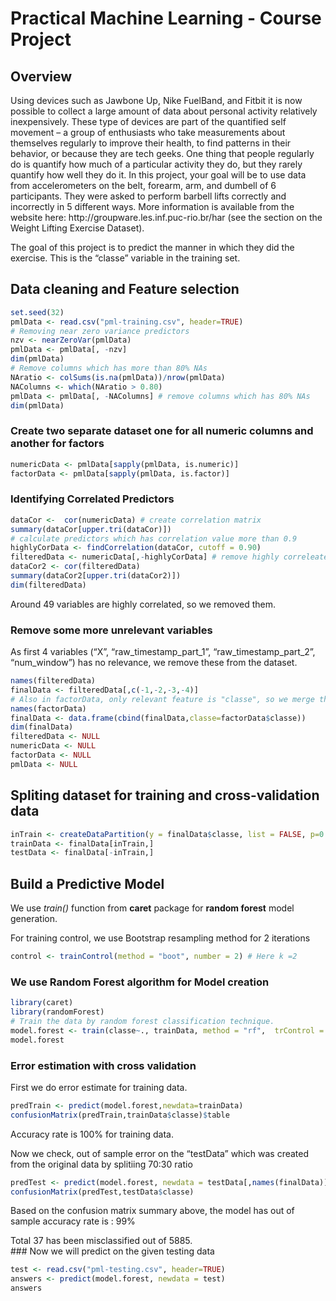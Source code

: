 
# Practical Machine Learning - Course Project

## Overview
Using devices such as Jawbone Up, Nike FuelBand, and Fitbit it is now possible to collect a large amount of data about personal activity relatively inexpensively. These type of devices are part of the quantified self movement – a group of enthusiasts who take measurements about themselves regularly to improve their health, to find patterns in their behavior, or because they are tech geeks. One thing that people regularly do is quantify how much of a particular activity they do, but they rarely quantify how well they do it. In this project, your goal will be to use data from accelerometers on the belt, forearm, arm, and dumbell of 6 participants. They were asked to perform barbell lifts correctly and incorrectly in 5 different ways. More information is available from the website here: http://groupware.les.inf.puc-rio.br/har (see the section on the Weight Lifting Exercise Dataset). 

The goal of this project is to predict the manner in which they did the exercise. This is the "classe" variable in the training set. 

## Data cleaning and Feature selection
```r
set.seed(32)
pmlData <- read.csv("pml-training.csv", header=TRUE)
# Removing near zero variance predictors
nzv <- nearZeroVar(pmlData)
pmlData <- pmlData[, -nzv] 
dim(pmlData)
# Remove columns which has more than 80% NAs 
NAratio <- colSums(is.na(pmlData))/nrow(pmlData)
NAColumns <- which(NAratio > 0.80)
pmlData <- pmlData[, -NAColumns] # remove columns which has 80% NAs
dim(pmlData)
```

### Create two separate dataset one for all numeric columns and another for factors
```r
numericData <- pmlData[sapply(pmlData, is.numeric)] 
factorData <- pmlData[sapply(pmlData, is.factor)]
```

### Identifying Correlated Predictors
```r
dataCor <-  cor(numericData) # create correlation matrix
summary(dataCor[upper.tri(dataCor)])
# calculate predictors which has correlation value more than 0.9
highlyCorData <- findCorrelation(dataCor, cutoff = 0.90) 
filteredData <- numericData[,-highlyCorData] # remove highly correleated predictors
dataCor2 <- cor(filteredData)
summary(dataCor2[upper.tri(dataCor2)])
dim(filteredData)
```

Around 49 variables are highly correlated, so we removed them. 

### Remove some more unrelevant variables 
 As first 4 variables ("X", "raw_timestamp_part_1", "raw_timestamp_part_2", "num_window") has no relevance, we remove these from the dataset.

```r
names(filteredData)
finalData <- filteredData[,c(-1,-2,-3,-4)]
# Also in factorData, only relevant feature is "classe", so we merge this variable to finalData 
names(factorData)
finalData <- data.frame(cbind(finalData,classe=factorData$classe))
dim(finalData)
filteredData <- NULL
numericData <- NULL
factorData <- NULL
pmlData <- NULL
```

## Spliting dataset for training and cross-validation data 
```r
inTrain <- createDataPartition(y = finalData$classe, list = FALSE, p=0.7)
trainData <- finalData[inTrain,]
testData <- finalData[-inTrain,]
```

## Build a Predictive Model
We use *train()* function from **caret** package for **random forest** model generation. 

For training control, we use Bootstrap resampling method for 2 iterations 
```r
control <- trainControl(method = "boot", number = 2) # Here k =2
```
### We use Random Forest algorithm for Model creation
```r
library(caret)
library(randomForest)
# Train the data by random forest classification technique.
model.forest <- train(classe~., trainData, method = "rf",  trControl = control) 
model.forest
```

### Error estimation with cross validation
First we do error estimate for training data.
```r
predTrain <- predict(model.forest,newdata=trainData)
confusionMatrix(predTrain,trainData$classe)$table
```

Accuracy rate is 100% for training data.

Now we check, out of sample error on the "testData" which was created from the original data by splitiing 70:30 ratio 
```r
predTest <- predict(model.forest, newdata = testData[,names(finalData)])
confusionMatrix(predTest,testData$classe)
```
Based on the confusion matrix summary above, the model has out of sample accuracy rate is : 99%

Total 37 has been misclassified out of 5885.  
### Now we will predict on the given testing data
```r
test <- read.csv("pml-testing.csv", header=TRUE)
answers <- predict(model.forest, newdata = test)
answers
```
